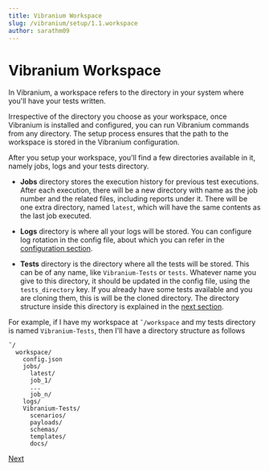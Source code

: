 ```yaml
---
title: Vibranium Workspace
slug: /vibranium/setup/1.1.workspace
author: sarathm09
---
```


# Vibranium Workspace

In Vibranium, a workspace refers to the directory in your system where you'll have your tests written.

Irrespective of the directory you choose as your workspace, once Vibranium is installed and configured, you can run Vibranium commands from any directory. The setup process ensures that the path to the workspace is stored in the Vibranium configuration.


After you setup your workspace, you'll find a few directories available in it, namely jobs, logs and your tests directory. 

- **Jobs** directory stores the execution history for previous test executions. After each execution, there will be a new directory with name as the job number and the related files, including reports under it. There will be one extra directory, named `latest`, which will have the same contents as the last job executed.
  
- **Logs**  directory is where all your logs will be stored. You can configure log rotation in the config file, about which you can refer in the [configuration section](setup/1.4.configuration.md).
  
- **Tests** directory is the directory where all the tests will be stored. This can be of any name, like `Vibranium-Tests` or `tests`. Whatever name you give to this directory, it should be updated in the config file, using the `tests_directory` key. If you already have some tests available and you are cloning them, this is will be the cloned directory. The directory structure inside this directory is explained in the [next section](setup/1.2.collections_scenarios_endpoints.md).



For example, if I have my workspace at `˜/workspace` and my tests directory is named `Vibranium-Tests`, then I'll have a directory structure as follows

```shell
˜/
  workspace/
    config.json
    jobs/
      latest/
      job_1/
      ...
      job_n/
    logs/
    Vibranium-Tests/
      scenarios/
      payloads/
      schemas/
      templates/
      docs/
```

[Next](1.2.collections_scenarios_endpoints.md)